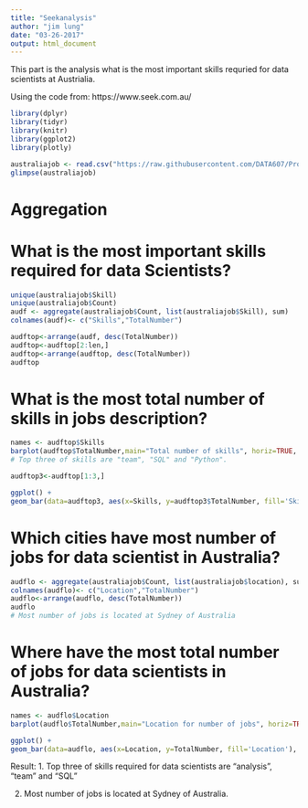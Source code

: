 ---
title: "Seekanalysis"
author: "jim lung"
date: "03-26-2017"
output: html_document
---

This part is the analysis what is the most important skills requried for data scientists at Austrialia.

Using the code from: https://www.seek.com.au/

```{r}
library(dplyr)
library(tidyr)
library(knitr)
library(ggplot2)
library(plotly)

australiajob <- read.csv("https://raw.githubusercontent.com/DATA607/Project3/master/seekJobs.csv")
glimpse(australiajob)

```


# Aggregation

# What is the most important skills required for data Scientists?
```{r }

unique(australiajob$Skill)
unique(australiajob$Count)
audf <- aggregate(australiajob$Count, list(australiajob$Skill), sum)
colnames(audf)<- c("Skills","TotalNumber")

audftop<-arrange(audf, desc(TotalNumber))
audftop<-audftop[2:len,]
audftop<-arrange(audftop, desc(TotalNumber))
audftop
```

# What is the most total number of skills in jobs description?
```{r }
names <- audftop$Skills
barplot(audftop$TotalNumber,main="Total number of skills", horiz=TRUE, names.arg=names, las=1, cex.axis=0.5, cex.names = 0.5)
# Top three of skills are "team", "SQL" and "Python".
```

```{r }
audftop3<-audftop[1:3,]

ggplot() +
geom_bar(data=audftop3, aes(x=Skills, y=audftop3$TotalNumber, fill='Skills'), stat = "identity")

```


# Which cities have most number of jobs for data scientist in Australia?
```{r }

audflo <- aggregate(australiajob$Count, list(australiajob$location), sum)
colnames(audflo)<- c("Location","TotalNumber")
audflo<-arrange(audflo, desc(TotalNumber))
audflo
# Most number of jobs is located at Sydney of Australia
```

# Where have the most total number of jobs for data scientists in Australia?
```{r }
names <- audflo$Location
barplot(audflo$TotalNumber,main="Location for number of jobs", horiz=TRUE, names.arg=names, las=1, cex.axis=0.5, cex.names = 0.5)

```

```{r }
ggplot() +
geom_bar(data=audflo, aes(x=Location, y=TotalNumber, fill='Location'), stat = "identity")

```



Result:
1. Top three of skills required for data scientists are "analysis", "team" and "SQL"

2. Most number of jobs is located at Sydney of Australia.


